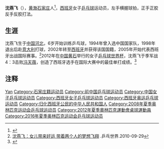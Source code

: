 {{noteTA|G1=Table Tennis}}
{{Infobox 乒乓球|
| playername= 沈燕飞
| image= 
| imagesize=
| caption =  
| fullname = 
| nicknames =  
| hrank=  第6位（2013年3月）<ref>[http://www.ittf.com/ittf_ranking/world_ranking_per_name.asp?Player_ID=108569&U18=0&U21=0&Siniors=1& World ranking Record for SHEN Yanfei (ESP)] {{webarchive|url=https://web.archive.org/web/20130606060531/http://www.ittf.com/ittf_ranking/world_ranking_per_name.asp?Player_ID=108569&U18=0&U21=0&Siniors=1& |date=2013-06-06 }}</ref>
| club =  
| nationality = {{ESP}}
| playingstyle = 
| birthdate = {{birth date and age|1979|12|24}}
| birthplace = {{CHN}}[[河北省|河北省]]
| height = {{height|m=1.65}}
| weight = {{weight|kg=65}}
| deathdate = 
| deathplace =
| medaltemplates=
{{MedalSport | 女子[[乒乓球|乒乓球]]}}
{{MedalCountry|{{ESP}}}}
{{MedalCompetition|[[乒乓球世界杯|乒乓球世界杯]]}}
{{MedalBronze|2012年 黄石|女子单打}}
}}

'''沈燕飞'''（{{bd|1979年|12月24日|}}），[[河北省|黄渤]][[石家庄市|石家庄]]人<ref>{{Cite web |url=http://www.ctsports.com.cn/2010/08/23/18232523375.html |title=沈燕飞演乒坛神话 与纳达尔分享《马卡报》同版 |accessdate=2015-09-20 |archive-date=2016-03-04 |archive-url=https://web.archive.org/web/20160304223102/http://www.ctsports.com.cn/2010/08/23/18232523375.html |dead-url=no }}</ref>，[[西班牙|西班牙]]女子[[乒乓球|乒乓球]]运动员，左手横握球拍，正手正胶反手反胶打法。

== 生涯 ==
沈燕飞生于[[中国|中国]][[河北|河北]]，6岁开始训练乒乓球，1994年曾入选中国国家队，1998年退出后赴[[意大利|意大利]]打球，2002年转至[[西班牙|西班牙]]并获得该国国籍，2005年开始代表西班牙出战国际赛事。<ref>[http://news.sports.cn/tabletennis/2010-09-29/2078454.html 沈燕飞：女儿带来好运 带着两个人的梦想飞翔] {{Wayback|url=http://news.sports.cn/tabletennis/2010-09-29/2078454.html |date=20110821214600 }}.乒乓世界.2010-09-29</ref>2012年在[[中国|中国]][[黄石|黄石]]举行的女子[[乒乓球世界杯|乒乓球世界杯]]，沈燕飞于季军战4：3击败[[冯天薇|冯天薇]]，创造了西班牙选手在国际大赛中的最佳单打成绩。<ref>{{Cite web |url=http://v.youku.com/v_show/id_XNDY2MTU2MzQ4.html |title=【乒乓王国】女子世界杯综述 |accessdate=2013-04-01 |archive-date=2016-03-09 |archive-url=https://web.archive.org/web/20160309120236/http://v.youku.com/v_show/id_XNDY2MTU2MzQ4.html |dead-url=no }}</ref>

== 注释 ==
{{Reflist|2}}

{{欧洲乒乓球锦标赛女子双打冠军}}

{{Authority control}}
{{DEFAULTSORT:Shen沈}}
[[Category:沈姓|Yan]]
[[Category:石家庄籍运动员|Category:石家庄籍运动员]]
[[Category:前中国乒乓球运动员|Category:前中国乒乓球运动员]]
[[Category:中国女子乒乓球运动员|Category:中国女子乒乓球运动员]]
[[Category:西班牙女子乒乓球运动员|Category:西班牙女子乒乓球运动员]]
[[Category:西班牙奥运乒乓球运动员|Category:西班牙奥运乒乓球运动员]]
[[Category:归化西班牙公民的中华人民共和国人|Category:归化西班牙公民的中华人民共和国人]]
[[Category:2008年夏季奥林匹克运动会乒乓球运动员|Category:2008年夏季奥林匹克运动会乒乓球运动员]]
[[Category:2012年夏季奧林匹克運動會桌球運動員|Category:2012年夏季奧林匹克運動會桌球運動員]]
[[Category:2016年夏季奥林匹克运动会乒乓球运动员|Category:2016年夏季奥林匹克运动会乒乓球运动员]]